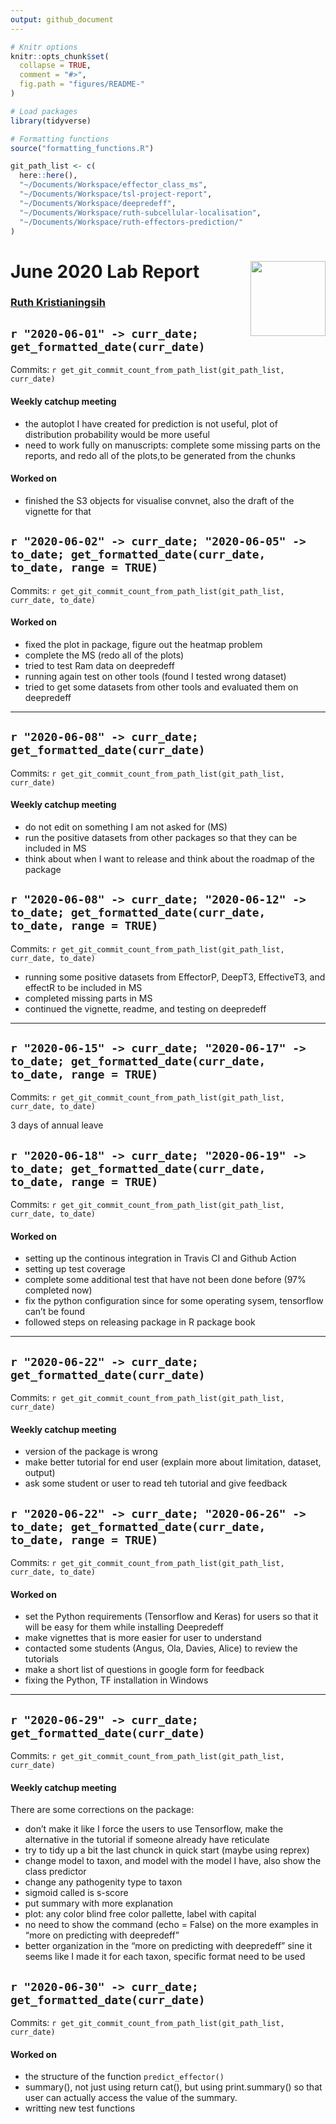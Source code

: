 ```yaml
---
output: github_document
---
```


```r
# Knitr options
knitr::opts_chunk$set(
  collapse = TRUE,
  comment = "#>",
  fig.path = "figures/README-"
)

# Load packages
library(tidyverse)

# Formatting functions
source("formatting_functions.R")

git_path_list <- c(
  here::here(), 
  "~/Documents/Workspace/effector_class_ms", 
  "~/Documents/Workspace/tsl-project-report", 
  "~/Documents/Workspace/deepredeff", 
  "~/Documents/Workspace/ruth-subcellular-localisation", 
  "~/Documents/Workspace/ruth-effectors-prediction/"
)
```

# June 2020 Lab Report <img src="figures/tsl-logo.png" align="right" width="120"/>

### [Ruth Kristianingsih](https://github.com/ruthkr)


## `r "2020-06-01" -> curr_date; get_formatted_date(curr_date)`

Commits: `r get_git_commit_count_from_path_list(git_path_list, curr_date)`

#### Weekly catchup meeting

- the autoplot I have created for prediction is not useful, plot of distribution probability would be more useful
- need to work fully on manuscripts: complete some missing parts on the reports, and redo all of the plots,to be generated from the chunks

#### Worked on

- finished the S3 objects for visualise convnet, also the draft of the vignette for that

## `r "2020-06-02" -> curr_date; "2020-06-05" -> to_date; get_formatted_date(curr_date, to_date, range = TRUE)`

Commits: `r get_git_commit_count_from_path_list(git_path_list, curr_date, to_date)`

#### Worked on

- fixed the plot in package, figure out the heatmap problem
- complete the MS (redo all of the plots)
- tried to test Ram data on deepredeff
- running again test on other tools (found I tested wrong dataset)
- tried to get some datasets from other tools and evaluated them on deepredeff

***


## `r "2020-06-08" -> curr_date; get_formatted_date(curr_date)`

Commits: `r get_git_commit_count_from_path_list(git_path_list, curr_date)`

#### Weekly catchup meeting

- do not edit on something I am not asked for (MS)
- run the positive datasets from other packages so that they can be included in MS
- think about when I want to release and think about the roadmap of the package 



## `r "2020-06-08" -> curr_date; "2020-06-12" -> to_date; get_formatted_date(curr_date, to_date, range = TRUE)`

Commits: `r get_git_commit_count_from_path_list(git_path_list, curr_date, to_date)`

- running some positive datasets from EffectorP, DeepT3, EffectiveT3, and effectR to be included in MS
- completed missing parts in MS
- continued the vignette, readme, and testing on deepredeff

***


## `r "2020-06-15" -> curr_date; "2020-06-17" -> to_date; get_formatted_date(curr_date, to_date, range = TRUE)`

Commits: `r get_git_commit_count_from_path_list(git_path_list, curr_date, to_date)`

3 days of annual leave

## `r "2020-06-18" -> curr_date; "2020-06-19" -> to_date; get_formatted_date(curr_date, to_date, range = TRUE)`

Commits: `r get_git_commit_count_from_path_list(git_path_list, curr_date, to_date)`


#### Worked on

- setting up the continous integration in Travis CI and Github Action
- setting up test coverage
- complete some additional test that have not been done before (97% completed now)
- fix the python configuration since for some operating sysem, tensorflow can't be found
- followed steps on releasing package in R package book

***


## `r "2020-06-22" -> curr_date; get_formatted_date(curr_date)`

Commits: `r get_git_commit_count_from_path_list(git_path_list, curr_date)`

#### Weekly catchup meeting

- version of the package is wrong 
- make better tutorial for end user (explain more about limitation, dataset, output)
- ask some student or user to read teh tutorial and give feedback

## `r "2020-06-22" -> curr_date; "2020-06-26" -> to_date; get_formatted_date(curr_date, to_date, range = TRUE)`

Commits: `r get_git_commit_count_from_path_list(git_path_list, curr_date, to_date)`

#### Worked on

- set the Python requirements (Tensorflow and Keras) for users so that it will be easy for them while installing Deepredeff
- make vignettes that is more easier for user to understand
- contacted some students (Angus, Ola, Davies, Alice) to review the tutorials
- make a short list of questions in google form for feedback
- fixing the Python, TF installation in Windows

***


## `r "2020-06-29" -> curr_date; get_formatted_date(curr_date)`

Commits: `r get_git_commit_count_from_path_list(git_path_list, curr_date)`

#### Weekly catchup meeting

There are some corrections on the package:

  - don't make it like I force the users to use Tensorflow, make the alternative in the tutorial if someone already have reticulate
  - try to tidy up a bit the last chunck in quick start (maybe using reprex)
  - change model to taxon, and model with the model I have, also show the class predictor
  - change any pathogenity type to taxon
  - sigmoid called is s-score
  - put summary with more explanation
  - plot: any color blind free color pallette, label with capital 
  - no need to show the command (echo = False) on the more examples in "more on predicting with deepredeff"
  - better organization in the "more on predicting with deepredeff" sine it seems like I made it for each taxon, specific format need to be used
  

## `r "2020-06-30" -> curr_date; get_formatted_date(curr_date)`

Commits: `r get_git_commit_count_from_path_list(git_path_list, curr_date)`

#### Worked on

- the structure of the function `predict_effector()`
- summary(), not just using return cat(), but using print.summary() so that user can actually access the value of the summary. 
- writting new test functions
